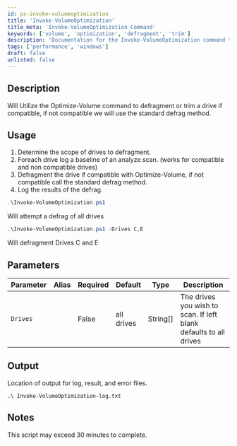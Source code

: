 ```yaml
---
id: ps-invoke-volumeoptimization
title: 'Invoke-VolumeOptimization'
title_meta: 'Invoke-VolumeOptimization Command'
keywords: ['volume', 'optimization', 'defragment', 'trim']
description: 'Documentation for the Invoke-VolumeOptimization command to defragment or trim a drive using the Optimize-Volume command or standard defrag method.'
tags: ['performance', 'windows']
draft: false
unlisted: false
---
```

## Description
Will Utilize the Optimize-Volume command to defragment or trim a drive if compatible, if not compatible we will use the standard defrag method.

## Usage
1. Determine the scope of drives to defragment.
2. Foreach drive log a baseline of an analyze scan. (works for compatible and non compatible drives)
3. Defragment the drive if compatible with Optimize-Volume, if not compatible call the standard defrag method.
4. Log the results of the defrag.



```powershell
.\Invoke-VolumeOptimization.ps1
```
Will attempt a defrag of all drives

```powershell
.\Invoke-VolumeOptimization.ps1 -Drives C,E
```
Will defragment Drives C and E


## Parameters
| Parameter         | Alias | Required  | Default   | Type      | Description                               |
| ----------------- | ----- | --------- | --------- | --------- | ----------------------------------------- |
| `Drives`          |       | False     | all drives| String[]  |  The drives you wish to scan.  If left blank defaults to all drives                                         |


## Output
Location of output for log, result, and error files.

    .\ Invoke-VolumeOptimization-log.txt

## Notes
This script may exceed 30 minutes to complete.









